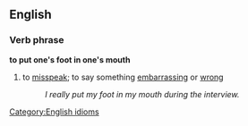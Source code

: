 ==English==
===Verb phrase===
'''to put one's foot in one's mouth'''
#to [[misspeak]]; to say something [[embarrass]]ing or [[wrong]]
#:''I really put my foot in my mouth during the interview.''

[[Category:English idioms]]